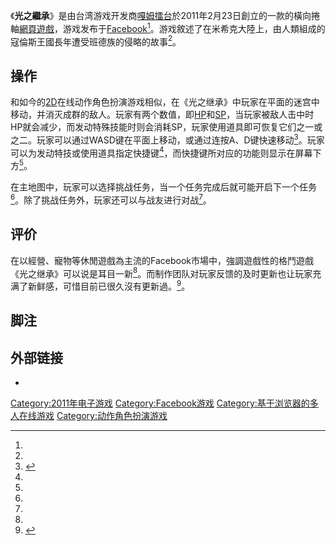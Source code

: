{{Infobox VG
| title =光之繼承
| image =
| caption =
| japanese =
| english =
| kana =
| romaji =
| original =
| genre = 橫向捲軸<ref name=gnn61855>{{cite web|author=Jerry|title=橫向卷軸臉書遊戲《光之繼承》改版釋出 全新場景資訊曝光|url=http://gnn.gamer.com.tw/5/61855.html|publisher=巴哈姆特電玩資訊站|accessdate=2012-03-24|language=zh-hant|date=2012-01-19|archive-date=2012-04-19|archive-url=https://web.archive.org/web/20120419061617/http://gnn.gamer.com.tw/5/61855.html|dead-url=no}}</ref><br />[[動作角色扮演遊戲|動作角色扮演]]（ARPG）<ref name="gamereleased">{{cite web|author=Jerry|title=台灣遊戲開發商 Gamelet 推出橫向捲軸動作遊戲《光之繼承》|url=http://gnn.gamer.com.tw/8/52018.html|publisher=巴哈姆特電玩資訊站|accessdate=2012-03-24|language=zh-hant|date=2011-03-23|archive-date=2012-01-23|archive-url=https://web.archive.org/web/20120123094651/http://gnn.gamer.com.tw/8/52018.html|dead-url=no}}</ref>
| platform =[[网页浏览器|网页浏览器]]（Facebook游戏）
| developer =[[力可科技股份有限公司|力可科技股份有限公司]]
| publisher =力可科技股份有限公司
| producer =
| director =
| designer =
| writer =
| programmer =
| composer =
| artist =
| main publisher =
| series =
| engine =
| modes =[[大型多人在线游戏|大型多人在线]]
| released ={{start date|2011|2|23}}<ref>{{cite web|title=光之繼承 - 公告:新遊戲 "光之繼承" 上線|url=http://tw.gamelet.com/announcement.do?id=248|publisher=Gamelet Inc.|accessdate=2012-03-24|language=zh-hant|date=2011-02-23|archive-date=2011-03-18|archive-url=https://web.archive.org/web/20110318081957/http://tw.gamelet.com/announcement.do?id=248|dead-url=no}}</ref>
| first released =
| onlinegame =1
}}

《'''光之繼承'''》是由台湾游戏开发商[[嘎姆擂台|嘎姆擂台]]於2011年2月23日創立的一款的橫向捲軸[[網頁遊戲|網頁遊戲]]，游戏发布于[[Facebook|Facebook]]<ref name="gamereleased" />。游戏敘述了在米希克大陸上，由人類組成的寇倫斯王國長年遭受班德族的侵略的故事<ref name="gameplay" />。

== 操作 ==

和如今的[[2D|2D]]在线动作角色扮演游戏相似，在《光之继承》中玩家在平面的迷宫中移动，并消灭成群的敌人。玩家有两个数值，即[[生命值|HP]]和[[魔法值|SP]]，当玩家被敌人击中时HP就会减少，而发动特殊技能时则会消耗SP，玩家使用道具即可恢复它们之一或之二。玩家可以通过WASD键在平面上移动，或通过连按A、D键快速移动<ref name="gameplay">{{cite web|title=嘎姆擂台 - 光之繼承|url=http://tw.gamelet.com/game.do?code=heroes&from=gnn|publisher=Gamelet Inc.|accessdate=2012-03-24|language=zh-hant|archive-date=2012-03-23|archive-url=https://web.archive.org/web/20120323013646/http://tw.gamelet.com/game.do?code=heroes&from=gnn|dead-url=no}}</ref>。玩家可以为发动特技或使用道具指定快捷键<ref name="gameplay" />，而快捷键所对应的功能则显示在屏幕下方<ref name=gnn61855/>。

在主地图中，玩家可以选择挑战任务，当一个任务完成后就可能开启下一个任务<ref name="gameplay" />。除了挑战任务外，玩家还可以与战友进行对战<ref name="may2011revision" />。

== 评价 ==

在以經營、寵物等休閒遊戲為主流的Facebook市場中，強調遊戲性的格鬥遊戲《光之继承》可以说是耳目一新<ref name="gamereleased" />。而制作团队对玩家反馈的及时更新也让玩家充满了新鲜感，可惜目前已很久沒有更新過。<ref name="may2011revision">{{cite web|title=橫向卷軸網頁遊戲《光之繼承》五月改版資訊釋出|url=http://gnn.gamer.com.tw/5/53575.html|publisher=巴哈姆特電玩資訊站|accessdate=2012-03-24|language=zh-hant|date=2011-05-13|archive-date=2012-02-13|archive-url=https://web.archive.org/web/20120213193652/http://gnn.gamer.com.tw/5/53575.html|dead-url=no}}</ref>。

== 脚注 ==
{{reflist}}

== 外部链接 ==
*{{Official|1=http://tw.gamelet.com/game.do?code=heroes&from=gnn}}{{zh-hant}}

{{嘎姆擂台遊戲列表}}

[[Category:2011年电子游戏|Category:2011年电子游戏]]
[[Category:Facebook游戏|Category:Facebook游戏]]
[[Category:基于浏览器的多人在线游戏|Category:基于浏览器的多人在线游戏]]
[[Category:动作角色扮演游戏|Category:动作角色扮演游戏]]